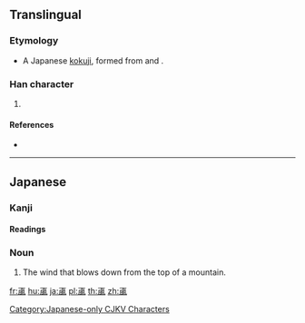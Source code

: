 {{character info/new}}
==Translingual==

===Etymology===
* A Japanese [[kokuji]], formed from {{m|ja|吹き下ろす|tr=fukiorosu}} and {{m|ja|風|tr=kaze}}.

===Han character===
{{Han char|rn=182|rad=風|as=03|sn=12|four=|canj=MYHN}}

# {{defn|Han|sort=風03}}

====References====
* {{Han ref|kx=1411.141|dkj=43769|dj=1933.060|hdz=74481.051|uh=98AA}}

----

==Japanese==
{{wikipedia|lang=ja}}
{{wikipedia|Oroshi}}
===Kanji===
{{ja-kanji|grade=|rs=風03}}

====Readings====
{{ja-readings
|kun=[[おろし]] (oroshi), [[あらし]] (arashi)
}}

===Noun===
{{ja-noun|おろし}}

# The wind that blows down from the top of a mountain.

[[Category:Japanese-only CJKV Characters]]

[[fr:颪]]
[[hu:颪]]
[[ja:颪]]
[[pl:颪]]
[[th:颪]]
[[zh:颪]]